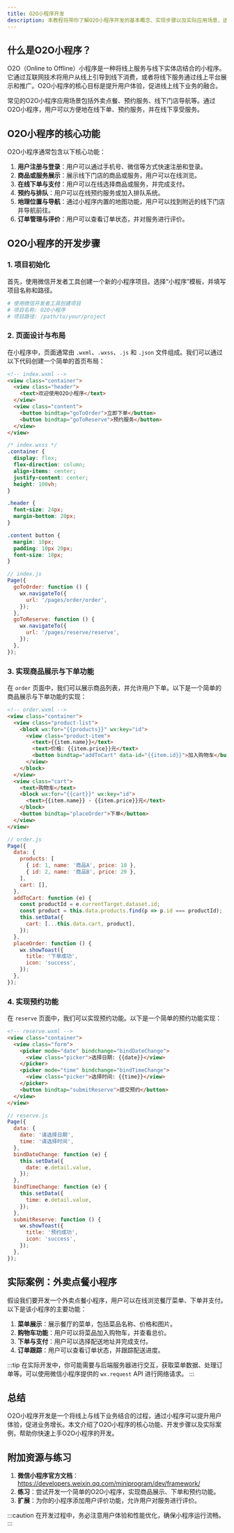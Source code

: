```yaml
---
title: O2O小程序开发
description: 本教程将带你了解O2O小程序开发的基本概念、实现步骤以及实际应用场景，适合初学者快速上手。
---
```


## 什么是O2O小程序？

O2O（Online to Offline）小程序是一种将线上服务与线下实体店结合的小程序。它通过互联网技术将用户从线上引导到线下消费，或者将线下服务通过线上平台展示和推广。O2O小程序的核心目标是提升用户体验，促进线上线下业务的融合。

常见的O2O小程序应用场景包括外卖点餐、预约服务、线下门店导航等。通过O2O小程序，用户可以方便地在线下单、预约服务，并在线下享受服务。

## O2O小程序的核心功能

O2O小程序通常包含以下核心功能：

1. **用户注册与登录**：用户可以通过手机号、微信等方式快速注册和登录。
2. **商品或服务展示**：展示线下门店的商品或服务，用户可以在线浏览。
3. **在线下单与支付**：用户可以在线选择商品或服务，并完成支付。
4. **预约与排队**：用户可以在线预约服务或加入排队系统。
5. **地理位置与导航**：通过小程序内置的地图功能，用户可以找到附近的线下门店并导航前往。
6. **订单管理与评价**：用户可以查看订单状态，并对服务进行评价。

## O2O小程序的开发步骤

### 1. 项目初始化

首先，使用微信开发者工具创建一个新的小程序项目。选择“小程序”模板，并填写项目名称和路径。

```bash
# 使用微信开发者工具创建项目
# 项目名称: O2O小程序
# 项目路径: /path/to/your/project
```

### 2. 页面设计与布局

在小程序中，页面通常由 `.wxml`、`.wxss`、`.js` 和 `.json` 文件组成。我们可以通过以下代码创建一个简单的首页布局：

```html
<!-- index.wxml -->
<view class="container">
  <view class="header">
    <text>欢迎使用O2O小程序</text>
  </view>
  <view class="content">
    <button bindtap="goToOrder">立即下单</button>
    <button bindtap="goToReserve">预约服务</button>
  </view>
</view>
```

```css
/* index.wxss */
.container {
  display: flex;
  flex-direction: column;
  align-items: center;
  justify-content: center;
  height: 100vh;
}

.header {
  font-size: 24px;
  margin-bottom: 20px;
}

.content button {
  margin: 10px;
  padding: 10px 20px;
  font-size: 18px;
}
```

```javascript
// index.js
Page({
  goToOrder: function () {
    wx.navigateTo({
      url: '/pages/order/order',
    });
  },
  goToReserve: function () {
    wx.navigateTo({
      url: '/pages/reserve/reserve',
    });
  },
});
```

### 3. 实现商品展示与下单功能

在 `order` 页面中，我们可以展示商品列表，并允许用户下单。以下是一个简单的商品展示与下单功能的实现：

```html
<!-- order.wxml -->
<view class="container">
  <view class="product-list">
    <block wx:for="{{products}}" wx:key="id">
      <view class="product-item">
        <text>{{item.name}}</text>
        <text>价格: {{item.price}}元</text>
        <button bindtap="addToCart" data-id="{{item.id}}">加入购物车</button>
      </view>
    </block>
  </view>
  <view class="cart">
    <text>购物车</text>
    <block wx:for="{{cart}}" wx:key="id">
      <text>{{item.name}} - {{item.price}}元</text>
    </block>
    <button bindtap="placeOrder">下单</button>
  </view>
</view>
```

```javascript
// order.js
Page({
  data: {
    products: [
      { id: 1, name: '商品A', price: 10 },
      { id: 2, name: '商品B', price: 20 },
    ],
    cart: [],
  },
  addToCart: function (e) {
    const productId = e.currentTarget.dataset.id;
    const product = this.data.products.find(p => p.id === productId);
    this.setData({
      cart: [...this.data.cart, product],
    });
  },
  placeOrder: function () {
    wx.showToast({
      title: '下单成功',
      icon: 'success',
    });
  },
});
```

### 4. 实现预约功能

在 `reserve` 页面中，我们可以实现预约功能。以下是一个简单的预约功能实现：

```html
<!-- reserve.wxml -->
<view class="container">
  <view class="form">
    <picker mode="date" bindchange="bindDateChange">
      <view class="picker">选择日期: {{date}}</view>
    </picker>
    <picker mode="time" bindchange="bindTimeChange">
      <view class="picker">选择时间: {{time}}</view>
    </picker>
    <button bindtap="submitReserve">提交预约</button>
  </view>
</view>
```

```javascript
// reserve.js
Page({
  data: {
    date: '请选择日期',
    time: '请选择时间',
  },
  bindDateChange: function (e) {
    this.setData({
      date: e.detail.value,
    });
  },
  bindTimeChange: function (e) {
    this.setData({
      time: e.detail.value,
    });
  },
  submitReserve: function () {
    wx.showToast({
      title: '预约成功',
      icon: 'success',
    });
  },
});
```

## 实际案例：外卖点餐小程序

假设我们要开发一个外卖点餐小程序，用户可以在线浏览餐厅菜单、下单并支付。以下是该小程序的主要功能：

1. **菜单展示**：展示餐厅的菜单，包括菜品名称、价格和图片。
2. **购物车功能**：用户可以将菜品加入购物车，并查看总价。
3. **下单与支付**：用户可以选择配送地址并完成支付。
4. **订单跟踪**：用户可以查看订单状态，并跟踪配送进度。

:::tip
在实际开发中，你可能需要与后端服务器进行交互，获取菜单数据、处理订单等。可以使用微信小程序提供的 `wx.request` API 进行网络请求。
:::

## 总结

O2O小程序开发是一个将线上与线下业务结合的过程，通过小程序可以提升用户体验，促进业务增长。本文介绍了O2O小程序的核心功能、开发步骤以及实际案例，帮助你快速上手O2O小程序的开发。

## 附加资源与练习

1. **微信小程序官方文档**：https://developers.weixin.qq.com/miniprogram/dev/framework/
2. **练习**：尝试开发一个简单的O2O小程序，实现商品展示、下单和预约功能。
3. **扩展**：为你的小程序添加用户评价功能，允许用户对服务进行评价。

:::caution
在开发过程中，务必注意用户体验和性能优化，确保小程序运行流畅。
:::